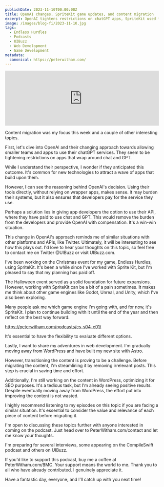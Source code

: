 ```yaml
---
publishDate: 2023-11-10T00:00:00Z
title: OpenAI changes, SpriteKit game updates, and content migration
excerpt: OpenAI tightens restrictions on chatGPT apps, SpriteKit used for game development, WordPress to Astro content migration.
image: /images/blog-fi/2023-11-10.jpg
tags:
  - Endless Hurdles
  - Podcasts
  - UIBuzz
  - Web Development
  - Game Development
metadata:
  canonical: https://peterwitham.com/
---
```

<iframe width="100%" height="180" frameborder="no" scrolling="no" seamless="" src="https://share.transistor.fm/e/ad57f929"></iframe>

Content migration was my focus this week and a couple of other interesting topics.

First, let's dive into OpenAI and their changing approach towards allowing smaller teams and apps to use their chatGPT services. They seem to be tightening restrictions on apps that wrap around chat and GPT.

While I understand their perspective, I wonder if they anticipated this outcome. It's common for new technologies to attract a wave of apps that build upon them.

However, I can see the reasoning behind OpenAI's decision. Using their tools directly, without relying on wrapper apps, makes sense. It may burden their systems, but it also ensures that developers pay for the service they use.

Perhaps a solution lies in giving app developers the option to use their API, where they have paid to use chat and GPT. This would remove the burden from the developers and provide OpenAI with compensation. It's a win-win situation.

This change in OpenAI's approach reminds me of similar situations with other platforms and APIs, like Twitter. Ultimately, it will be interesting to see how this plays out. I'd love to hear your thoughts on this topic, so feel free to contact me on Twitter @UIBuzz or visit UIBuzz.com.

I've been working on the Christmas event for my game, Endless Hurdles, using SpriteKit. It's been a while since I've worked with Sprite Kit, but I'm pleased to say that my planning has paid off.

The Halloween event served as a solid foundation for future expansions. However, working with SpriteKit can be a bit of a pain sometimes. It makes me think about other game engines like Godot, Unreal, and Unity, which I've also been exploring.

Many people ask me which game engine I'm going with, and for now, it's SpriteKit. I plan to continue building with it until the end of the year and then reflect on the best way forward.

https://peterwitham.com/podcasts/cs-s04-e01/

It's essential to have the flexibility to evaluate different options.

Lastly, I want to share my adventures in web development. I'm gradually moving away from WordPress and have built my new site with Astro.

However, transitioning the content is proving to be a challenge. Before migrating the content, I'm streamlining it by removing irrelevant posts. This step is crucial in saving time and effort.

Additionally, I'm still working on the content in WordPress, optimizing it for SEO purposes. It's a tedious task, but I'm already seeing positive results. Despite eventually moving away from WordPress, the effort put into improving the content is not wasted.

I highly recommend listening to my episodes on this topic if you are facing a similar situation. It's essential to consider the value and relevance of each piece of content before migrating it.

I'm open to discussing these topics further with anyone interested in coming on the podcast.
Just head over to PeterWitham.com/contact and let me know your thoughts.

I'm preparing for several interviews, some appearing on the CompileSwift podcast and others on UIBuzz.

If you'd like to support this podcast, buy me a coffee at PeterWitham.com/BMC. Your support means the world to me. Thank you to all who have already contributed. I genuinely appreciate it.

Have a fantastic day, everyone, and I'll catch up with you next time!
